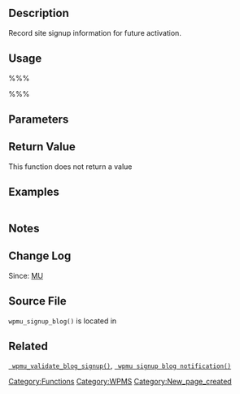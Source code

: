 {{Stub}}
== Description ==
Record site signup information for future activation.

== Usage ==
%%%<?php wpmu_signup_blog($domain, $path, $title, $user, $user_email, $meta ); ?>%%%
== Parameters ==
{{Parameter|$domain|string|The requested domain|required}}
{{Parameter|$path|string|The requested path|required}}
{{Parameter|$title|string|The requested site title|required}}
{{Parameter|$user|string|The user's requested login name|required}}
{{Parameter|$user_email|string|The user's email address|required}}
{{Parameter|$meta|array|By default, contains the requested privacy setting and lang_id.|required}}

== Return Value ==
This function does not return a value

== Examples ==
<pre></pre>

== Notes ==

== Change Log ==
Since: [[Version MU|MU]]

== Source File ==
<tt>wpmu_signup_blog()</tt> is located in {{Trac|wp-includes/ms-functions.php}}

== Related ==
<tt>[[Function_Reference/wpmu_validate_blog_signup | wpmu_validate_blog_signup()]]</tt>, <tt>[[Function_Reference/wpmu signup blog notification | wpmu signup blog notification()]]</tt>

{{Tag Footer}}
[[Category:Functions]][[Category:WPMS]]
[[Category:New_page_created]]